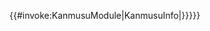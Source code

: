<includeonly>{{#invoke:KanmusuModule|KanmusuInfo|{{{1|{{{ID}}}}}}}}</includeonly><noinclude><!--PLEASE DO NOT ADD DOCUMENTATION/CATEGORIES/INTERWIKIS HERE-->
{{Documentation}}
<!--MAKE ADDITIONS TO THE /doc SUBPAGE INSTEAD, THANKS--></noinclude>